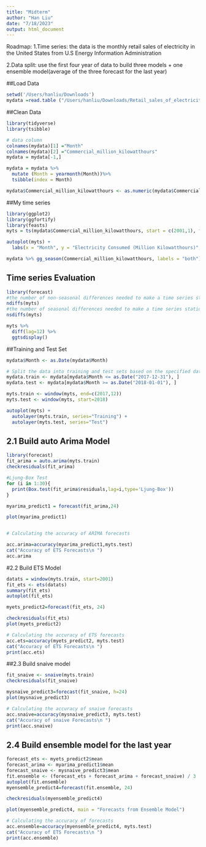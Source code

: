 ```yaml
---
title: "Midterm"
author: "Han Liu"
date: "7/18/2023"
output: html_document
---
```

Roadmap:
1.Time series: the data is the monthly retail sales of electricity in the United States from U.S Energy Information Administration

2.Data split: use the first four year of data to build three models + one ensemble model(average of the three forecast for the last year) 


##Load Data 
```r
setwd('/Users/hanliu/Downloads')
mydata =read.table ("/Users/hanliu/Downloads/Retail_sales_of_electricity_United_States_monthly.csv", sep = ",", header = TRUE)

```

##Clean Data
```r

library(tidyverse)
library(tsibble)

# data column
colnames(mydata)[1] ="Month"
colnames(mydata)[2] ="Commercial_million_kilowatthours"
mydata = mydata[-1,]

mydata = mydata %>%
  mutate (Month = yearmonth(Month))%>%
  tsibble(index = Month)

mydata$Commercial_million_kilowatthours <- as.numeric(mydata$Commercial_million_kilowatthours)

```

##My time series 
```r
library(ggplot2)
library(ggfortify)
library(feasts)
myts = ts(mydata$Commercial_million_kilowatthours, start = c(2001,1), frequency = 12)

autoplot(myts) +
  labs(x = "Month", y = "Electricity Consumed (Million Kilowatthours)", title = "Time Series for US Retail Sales of Electricity in Commercial Sector (Monthly)")

mydata %>% gg_season(Commercial_million_kilowatthours, labels = "both") + ylab ("Electricity Consumed")

```

## Time series Evaluation
```r

library(forecast)
#the number of non-seasonal differences needed to make a time series stationary
ndiffs(myts)
#the number of seasonal differences needed to make a time series stationary
nsdiffs(myts)

myts %>% 
  diff(lag=12) %>% 
  ggtsdisplay()

```


##Training and Test Set
```r

mydata$Month <- as.Date(mydata$Month)

# Split the data into training and test sets based on the specified date ranges
mydata.train <- mydata[mydata$Month <= as.Date("2017-12-31"), ]
mydata.test <- mydata[mydata$Month >= as.Date("2018-01-01"), ]

myts.train <- window(myts, end=c(2017,12))
myts.test <- window(myts, start=2018)

autoplot(myts) +
  autolayer(myts.train, series="Training") +
  autolayer(myts.test, series="Test")
```


## 2.1 Build auto Arima Model
```r
library(forecast)
fit_arima = auto.arima(myts.train)
checkresiduals(fit_arima)

#Ljung-Box Test
for (i in 1:30){
  print(Box.test(fit_arima$residuals,lag=i,type='Ljung-Box'))
}

myarima_predict1 = forecast(fit_arima,24)

plot(myarima_predict1)



```
```r
# Calculating the accuracy of ARIMA forecasts

acc.arima=accuracy(myarima_predict1,myts.test)
cat("Accuracy of ETS Forecasts\n ")
acc.arima
```



#2.2 Build ETS Model
```r
datats = window(myts.train, start=2001)
fit_ets <- ets(datats)
summary(fit_ets)
autoplot(fit_ets)

myets_predict2=forecast(fit_ets, 24)

checkresiduals(fit_ets)
plot(myets_predict2)
```


```r

# Calculating the accuracy of ETS forecasts
acc.ets=accuracy(myets_predict2, myts.test)
cat("Accuracy of ETS Forecasts\n ")
print(acc.ets)
```


##2.3 Build snaive model 
```r
fit_snaive <- snaive(myts.train)
checkresiduals(fit_snaive)

mysnaive_predict3=forecast(fit_snaive, h=24)
plot(mysnaive_predict3)
```


```r
# Calculating the accuracy of snaive forecasts
acc.snaive=accuracy(mysnaive_predict3, myts.test)
cat("Accuracy of snaive Forecasts\n ")
print(acc.snaive)
```

## 2.4 Build ensemble model for the last year
```r
forecast_ets <- myets_predict2$mean
forecast_arima <- myarima_predict1$mean
forecast_snaive <- mysnaive_predict3$mean
fit.ensemble <- (forecast_ets + forecast_arima + forecast_snaive) / 3
autoplot(fit.ensemble)
myensemble_predict4=forecast(fit.ensemble, 24)

checkresiduals(myensemble_predict4)

plot(myensemble_predict4, main = "Forecasts from Ensemble Model")


```


```r
# Calculating the accuracy of forecasts
acc.ensemble=accuracy(myensemble_predict4, myts.test)
cat("Accuracy of ETS Forecasts\n ")
print(acc.ensemble)

```


